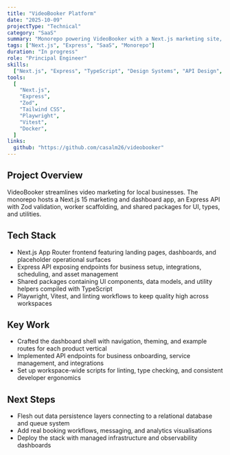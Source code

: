 ```yaml
---
title: "VideoBooker Platform"
date: "2025-10-09"
projectType: "Technical"
category: "SaaS"
summary: "Monorepo powering VideoBooker with a Next.js marketing site, operational dashboard, Express API, and worker infrastructure."
tags: ["Next.js", "Express", "SaaS", "Monorepo"]
duration: "In progress"
role: "Principal Engineer"
skills:
  ["Next.js", "Express", "TypeScript", "Design Systems", "API Design", "DevOps"]
tools:
  [
    "Next.js",
    "Express",
    "Zod",
    "Tailwind CSS",
    "Playwright",
    "Vitest",
    "Docker",
  ]
links:
  github: "https://github.com/casalm26/videobooker"
---
```


## Project Overview

VideoBooker streamlines video marketing for local businesses. The monorepo hosts a Next.js 15 marketing and dashboard app, an Express API with Zod validation, worker scaffolding, and shared packages for UI, types, and utilities.

## Tech Stack

- Next.js App Router frontend featuring landing pages, dashboards, and placeholder operational surfaces
- Express API exposing endpoints for business setup, integrations, scheduling, and asset management
- Shared packages containing UI components, data models, and utility helpers compiled with TypeScript
- Playwright, Vitest, and linting workflows to keep quality high across workspaces

## Key Work

- Crafted the dashboard shell with navigation, theming, and example routes for each product vertical
- Implemented API endpoints for business onboarding, service management, and integrations
- Set up workspace-wide scripts for linting, type checking, and consistent developer ergonomics

## Next Steps

- Flesh out data persistence layers connecting to a relational database and queue system
- Add real booking workflows, messaging, and analytics visualisations
- Deploy the stack with managed infrastructure and observability dashboards
